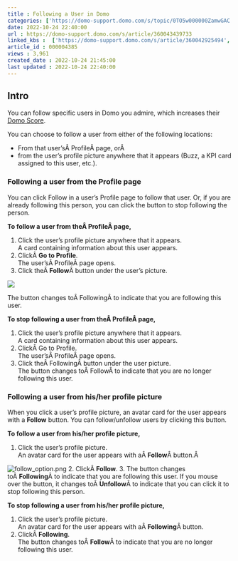 ```yaml
---
title : Following a User in Domo
categories: ['https://domo-support.domo.com/s/topic/0TO5w000000ZamwGAC']
date: 2022-10-24 22:40:00
url : https://domo-support.domo.com/s/article/360043439733
linked_kbs :  ['https://domo-support.domo.com/s/article/360042925494', 'https://domo-support.domo.com/s/knowledge-base', 'https://domo-support.domo.com/s/article/360043429953', 'https://domo-support.domo.com/s/article/360043439733', 'https://domo-support.domo.com/s/article/360042934914', 'https://domo-support.domo.com/s/article/360043429933', 'https://domo-support.domo.com/s/article/360043429693', 'https://domo-support.domo.com/s/topic/0TO5w000000ZamwGAC', 'https://domo-support.domo.com/s/article/360043429913']
article_id : 000004385
views : 3,961
created_date : 2022-10-24 21:45:00
last updated : 2022-10-24 22:40:00
---
```




Intro
-----


You can follow specific users in Domo you admire, which increases their [Domo Score](..\viewing_a_users_domo_score\index.html "Viewing a User's Domo Score").


You can choose to follow a user from either of the following locations:



* From that user'sÂ ProfileÂ page, orÂ
* from the user's profile picture anywhere that it appears (Buzz, a KPI card assigned to this user, etc.).


### Following a user from the Profile page


You can click Follow in a user's Profile page to follow that user. Or, if you are already following this person, you can click the button to stop following the person.


**To follow a user from theÂ ProfileÂ page,**


1. Click the user's profile picture anywhere that it appears.  
 A card containing information about this user appears.
2. ClickÂ **Go to Profile**.  
 The user'sÂ ProfileÂ page opens.
3. Click theÂ **Follow**Â button under the user's picture.  
   
 ![](0.png)


The button changes toÂ FollowingÂ to indicate that you are following this user.


**To stop following a user from theÂ ProfileÂ page,**


1. Click the user's profile picture anywhere that it appears.  
 A card containing information about this user appears.
2. ClickÂ Go to Profile.  
 The user'sÂ ProfileÂ page opens.
3. Click theÂ FollowingÂ button under the user picture.  
 The button changes toÂ FollowÂ to indicate that you are no longer following this user.


### Following a user from his/her profile picture


When you click a user's profile picture, an avatar card for the user appears with a **Follow** button. You can follow/unfollow users by clicking this button.


**To follow a user from his/her profile picture,**


1. Click the user's profile picture.  
 An avatar card for the user appears with aÂ **Follow**Â button.Â   
   
 ![follow_option.png](follow_option.png)
2. ClickÂ **Follow**.
3. The button changes toÂ **Following**Â to indicate that you are following this user. If you mouse over the button, it changes toÂ **Unfollow**Â to indicate that you can click it to stop following this person.


**To stop following a user from his/her profile picture,**


1. Click the user's profile picture.  
 An avatar card for the user appears with aÂ **Following**Â button.
2. ClickÂ **Following**.  
 The button changes toÂ **Follow**Â to indicate that you are no longer following this user.